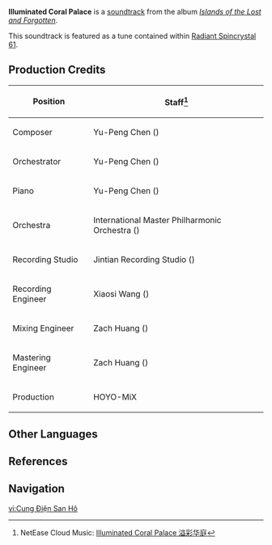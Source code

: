 {{Soundtrack Infobox
|title          =
|image          = Islands of the Lost and Forgotten.png
|album          = Islands of the Lost and Forgotten
|disc           = 1
|number         = 02
|featured       =
|featured2      =
|featured3      =
|featured_disc  =
|featured_disc2 =
|featured_disc3 =
|youtube_id     = pPqiFI3pNXw
|youtube_time   = 1
|spotify_id     = 4GuANuPDRPS5P7mmcbkmeM
|played_in      = Watatsumi Island
|during         = [[Watatsumi Island]]
|domain         =
|previous       = Island of Crystal and Pearl
|next           = Peaceful Wishes
}}
'''Illuminated Coral Palace''' is a [[soundtrack]] from the album ''[[Islands of the Lost and Forgotten]]''.

This soundtrack is featured as a tune contained within [[Radiant Spincrystal 61]].

==Production Credits==
{| class="wikitable" style="text-align:left; height:0.5em"
! Position
! Staff<ref>NetEase Cloud Music: [https://music.163.com/#/song?id=1937111257 Illuminated Coral Palace 溢彩华庭]</ref>
|-
! Composer
| Yu-Peng Chen ({{Lang|zh=陈致逸|mini=1}})
|-
! Orchestrator
| Yu-Peng Chen ({{Lang|zh=陈致逸|mini=1}})
|-
! Piano
| Yu-Peng Chen ({{Lang|zh=陈致逸|mini=1}})
|-
! Orchestra
| International Master Philharmonic Orchestra ({{Lang|zh=国际首席爱乐乐团|mini=1}})
|-
! Recording Studio
| Jintian Recording Studio ({{Lang|zh=金田录音棚|mini=1}})
|-
! Recording Engineer
| Xiaosi Wang ({{Lang|zh=王小四|mini=1}})
|-
! Mixing Engineer
| Zach Huang ({{Lang|zh=黄巍|mini=1}})
|-
! Mastering Engineer
| Zach Huang ({{Lang|zh=黄巍|mini=1}})
|-
! Production
| HOYO-MiX
|}
<!--
==Videos==
<gallery hideaddbutton="true" captionalign="center">
</gallery>

==Trivia==
-->

==Other Languages==
{{Other Languages|default_hidden = 1
|en      = Illuminated Coral Palace
|zhs     = 溢彩华庭
|zhs_rm  = Yìcǎi Huátíng
|zht     = 溢彩華庭
|zht_rm  = Yìcǎi Huátíng
|ja      = 七彩の庭園
|ja_rm   = Nanasai no Teien{{Assumed}}
|ko      = Illuminated Coral Palace<ref name="RS">{{Ref/Item|Radiant Spincrystal 61|note=Korean, Spanish, French, Russian, Thai, Vietnamese, German, Indonesian, Portuguese}}</ref>
|es      = Illuminated Coral Palace<ref name="RS" />
|fr      = Illuminated Coral Palace<ref name="RS" />
|ru      = Illuminated Coral Palace<ref name="RS" />
|th      = Illuminated Coral Palace<ref name="RS" />
|vi      = Cung Điện San Hô<ref name="RS" />
|de      = Illuminated Coral Palace<ref name="RS" />
|id      = Illuminated Coral Palace<ref name="RS" />
|pt      = Illuminated Coral Palace<ref name="RS" />
}}

==References==
{{Reflist}}

==Navigation==
{{Soundtrack Navbox|Islands of the Lost and Forgotten}}
[[vi:Cung Điện San Hô]]